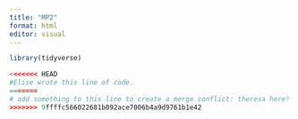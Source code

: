```yaml
---
title: "MP2"
format: html
editor: visual
---
```


```r
library(tidyverse)
```

```r
<<<<<<< HEAD
#Elise wrote this line of code.
=======
# add something to this line to create a merge conflict: theresa here!
>>>>>>> 9ffffc566022681b092ace7006b4a9d9761b1e42
```

